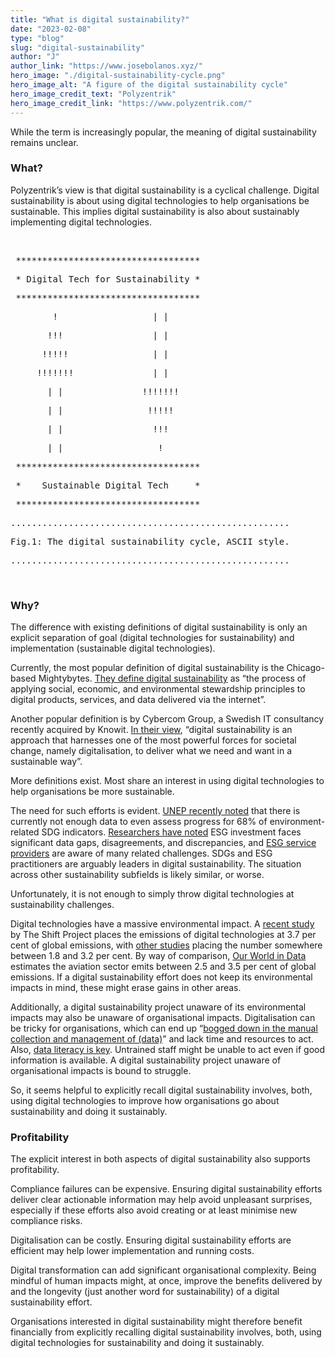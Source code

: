 ```yaml
---
title: "What is digital sustainability?"
date: "2023-02-08"
type: "blog"
slug: "digital-sustainability"
author: "J"
author_link: "https://www.josebolanos.xyz/"
hero_image: "./digital-sustainability-cycle.png"
hero_image_alt: "A figure of the digital sustainability cycle"
hero_image_credit_text: "Polyzentrik"
hero_image_credit_link: "https://www.polyzentrik.com/"
---
```


While the term is increasingly popular, the meaning of digital sustainability remains unclear.

### What?
Polyzentrik’s view is that digital sustainability is a cyclical challenge. Digital sustainability is about using digital technologies to help organisations be sustainable. This implies digital sustainability is also about sustainably implementing digital technologies.

<div className="ascii small">
<br />
<pre> *********************************** </pre>
<pre> * Digital Tech for Sustainability * </pre>
<pre> *********************************** </pre>
<pre>        !                  | |       </pre>
<pre>       !!!                 | |       </pre>
<pre>      !!!!!                | |       </pre>
<pre>     !!!!!!!               | |       </pre>
<pre>       | |               !!!!!!!     </pre>
<pre>       | |                !!!!!      </pre>
<pre>       | |                 !!!       </pre>
<pre>       | |                  !        </pre>
<pre> *********************************** </pre>
<pre> *    Sustainable Digital Tech     * </pre>
<pre> *********************************** </pre>
<pre>.....................................................</pre>
<pre>Fig.1: The digital sustainability cycle, ASCII style.</pre>
<pre>.....................................................</pre>
</div>
<br />

### Why?
The difference with existing definitions of digital sustainability is only an explicit separation of goal (digital technologies for sustainability) and implementation (sustainable digital technologies).

Currently, the most popular definition of digital sustainability is the Chicago-based Mightybytes. [They define digital sustainability](https://www.mightybytes.com/blog/digital-sustainability-how-to-get-started-today/) as “the process of applying social, economic, and environmental stewardship principles to digital products, services, and data delivered via the internet”. 

Another popular definition is by Cybercom Group, a Swedish IT consultancy recently acquired by Knowit. [In their view](https://static1.squarespace.com/static/59dc930532601e9d148e3c25/t/5a2c97b5e4966be66fae2716/1512871882345/Cybercom-Digital-Sustianability-full+report.pdf), “digital sustainability is an approach that harnesses one of the most powerful forces for societal change, namely digitalisation, to deliver what we need and want in a sustainable way”.

More definitions exist. Most share an interest in using digital technologies to help organisations be more sustainable.

The need for such efforts is evident. [UNEP recently noted](https://www.unep.org/resources/report/measuring-progress-towards-achieving-environmental-dimension-sdgs) that there is currently not enough data to even assess progress for 68% of environment-related SDG indicators. [Researchers have noted](https://papers.ssrn.com/sol3/papers.cfm?abstract_id=3420297) ESG investment faces significant data gaps, disagreements, and discrepancies, and [ESG service providers](https://kpmg.com/xx/en/home/insights/2021/10/closing-the-disconnect-in-esg-data.html) are aware of many related challenges. SDGs and ESG practitioners are arguably leaders in digital sustainability. The situation across other sustainability subfields is likely similar, or worse.

Unfortunately, it is not enough to simply throw digital technologies at sustainability challenges. 

Digital technologies have a massive environmental impact. A [recent study](https://theshiftproject.org/wp-content/uploads/2019/03/Lean-ICT-Report_The-Shift-Project_2019.pdf) by The Shift Project places the emissions of digital technologies at 3.7 per cent of global emissions, with [other studies](https://en.reset.org/our-digital-carbon-footprint-environmental-impact-living-life-online-12272019/) placing the number somewhere between 1.8 and 3.2 per cent. By way of comparison, [Our World in Data](https://ourworldindata.org/co2-emissions-from-aviation) estimates the aviation sector emits between 2.5 and 3.5 per cent of global emissions. If a digital sustainability effort does not keep its environmental impacts in mind, these might erase gains in other areas.

Additionally, a digital sustainability project unaware of its environmental impacts may also be unaware of organisational impacts. Digitalisation can be tricky for organisations, which can end up “[bogged down in the manual collection and management of (data)](https://www.thomsonreuters.com/en-us/posts/news-and-media/esg-data-management/)” and lack time and resources to act. Also, [data literacy is key](https://www.qlik.com/us/bi/-/media/08F37D711A58406E83BA8418EB1D58C9.ashx). Untrained staff might be unable to act even if good information is available. A digital sustainability project unaware of organisational impacts is bound to struggle.

So, it seems helpful to explicitly recall digital sustainability involves, both, using digital technologies to improve how organisations go about sustainability and doing it sustainably.

### Profitability

The explicit interest in both aspects of digital sustainability also supports profitability.

Compliance failures can be expensive. Ensuring digital sustainability efforts deliver clear actionable information may help avoid unpleasant surprises, especially if these efforts also avoid creating or at least minimise new compliance risks.

Digitalisation can be costly. Ensuring digital sustainability efforts are efficient may help lower implementation and running costs.

Digital transformation can add significant organisational complexity. Being mindful of human impacts might, at once, improve the benefits delivered by and the longevity (just another word for sustainability) of a digital sustainability effort.

Organisations interested in digital sustainability might therefore benefit financially from explicitly recalling digital sustainability involves, both, using digital technologies for sustainability and doing it sustainably.

